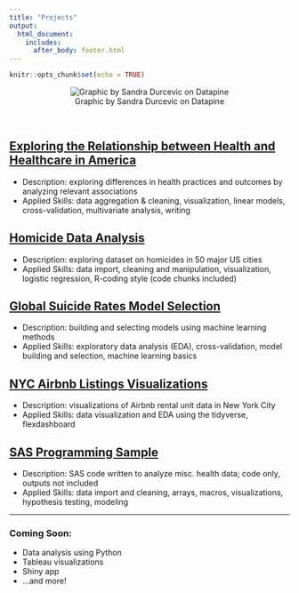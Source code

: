 ```yaml
---
title: "Projects"
output:
  html_document:
    includes:
      after_body: footer.html
---
```


```r
knitr::opts_chunk$set(echo = TRUE)
```
<center>

![Graphic by Sandra Durcevic on Datapine](./data_banner.jpg)

</center>  

&nbsp;

## [Exploring the Relationship between Health and Healthcare in America](https://cj2493.github.io/p8105_fp_mjcr/)
* Description: exploring differences in health practices and outcomes by analyzing relevant associations
* Applied Skills: data aggregation & cleaning, visualization, linear models, cross-validation, multivariate analysis, writing

## [Homicide Data Analysis](./homicide_data.html)
* Description: exploring dataset on homicides in 50 major US cities
* Applied Skills: data import, cleaning and manipulation, visualization, logistic regression, R-coding style (code chunks included)

## [Global Suicide Rates Model Selection](./model_selection.html)
* Description: building and selecting models using machine learning methods
* Applied Skills: exploratory data analysis (EDA), cross-validation, model building and selection, machine learning basics

## [NYC Airbnb Listings Visualizations](./flexdash/flexdashboard.html)
* Description: visualizations of Airbnb rental unit data in New York City
* Applied Skills: data visualization and EDA using the tidyverse, flexdashboard

## [SAS Programming Sample](./sas_code.html)
* Description: SAS code written to analyze misc. health data; code only, outputs not included
* Applied Skills: data import and cleaning, arrays, macros, visualizations, hypothesis testing, modeling

***

### Coming Soon:
* Data analysis using Python
* Tableau visualizations
* Shiny app 
* ...and more!